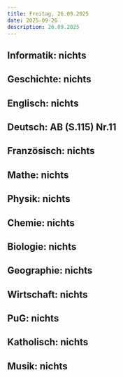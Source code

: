 ```yaml
---
title: Freitag, 26.09.2025
date: 2025-09-26
description: 26.09.2025
---
```


## Informatik: nichts

## Geschichte: nichts

## Englisch: nichts

## Deutsch: AB (S.115) Nr.11

## Französisch: nichts

## Mathe: nichts

## Physik: nichts

## Chemie: nichts

## Biologie: nichts

## Geographie: nichts

## Wirtschaft: nichts

## PuG: nichts

## Katholisch: nichts

## Musik: nichts
